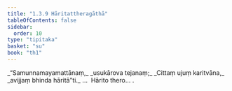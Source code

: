 ```yaml
---
title: "1.3.9 Hāritattheragāthā"
tableOfContents: false
sidebar:
  order: 10
type: "tipitaka"
basket: "su"
book: "th1"
---
```



<DynamicBreadcrumb />

<Division number="29" book="th1">

<Paragraph number="66" type="verses" book="th1">
_“Samunnamayamattānaṃ,_  
_usukārova tejanaṃ;_  
_Cittaṃ ujuṃ karitvāna,_  
_avijjaṃ bhinda hāritā”ti._  


</Paragraph>
</Division>

<Paragraph number="67" type="center" book="th1">
…  Hārito thero… .
</Paragraph>